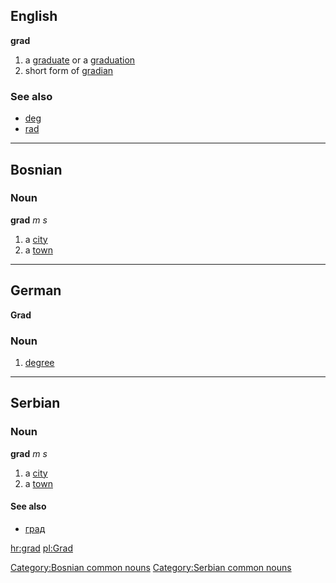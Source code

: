 ==English==
'''grad'''
#a [[graduate]] or a [[graduation]]
#short form of [[gradian]]
===See also===
*[[deg]]
*[[rad]]
----
==Bosnian==
===Noun===
'''grad''' ''m s''
#a [[city]]
#a [[town]]
[[Category:Bosnian common nouns]]
----
==German==
'''Grad'''
===Noun===
# [[degree]]
----
==Serbian==
===Noun===
'''grad''' ''m s''
#a [[city]]
#a [[town]]
====See also====
*[[град]]
[[Category:Serbian common nouns]]
[[hr:grad]]
[[pl:Grad]]